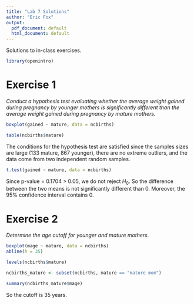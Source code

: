 ```yaml
---
title: "Lab 7 Solutions"
author: "Eric Fox"
output:
  pdf_document: default
  html_document: default
---
```


Solutions to in-class exercises.

```r
library(openintro)
```

# Exercise 1

*Conduct a hypothesis test evaluating whether the average weight gained during pregnancy by younger mothers is significantly different than the average weight gained during pregnancy by mature mothers.*

```r
boxplot(gained ~ mature, data = ncbirths)
```

```r
table(ncbirths$mature)
```

The conditions for the hypothesis test are satisfied since the samples sizes are large (133 mature, 867 younger), there are no extreme outliers, and the data come from two independent random samples.

```r
t.test(gained ~ mature, data = ncbirths)
```
Since p-value = 0.1704 > 0.05, we do not reject $H_0$.  So the difference between the two means is not significantly different than 0.  Moreover, the 95% confidence interval contains 0.

# Exercise 2

*Determine the age cutoff for younger and mature mothers.*

```r
boxplot(mage ~ mature, data = ncbirths)
abline(h = 35)
```
```r
levels(ncbirths$mature)
```

```r
ncbirths_mature <- subset(ncbirths, mature == "mature mom")
```

```r
summary(ncbirths_mature$mage)
```

So the cutoff is 35 years.











